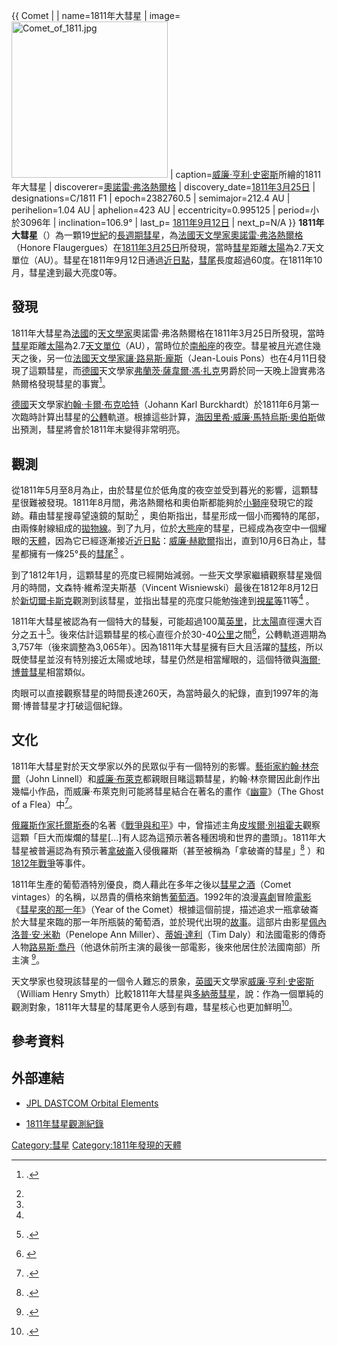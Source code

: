 {{ Comet | 
| name=1811年大彗星
| image=[[File:Comet_of_1811.jpg|250px]]
| caption=[[威廉·亨利·史密斯|威廉·亨利·史密斯]]所繪的1811年大彗星
| discoverer=[[奧諾雷·弗洛熱爾格|奧諾雷·弗洛熱爾格]]
| discovery_date=[[1811年|1811年]][[3月25日|3月25日]]
| designations=C/1811 F1
| epoch=2382760.5
| semimajor=212.4 AU
| perihelion=1.04 AU
| aphelion=423 AU 
| eccentricity=0.995125
| period=小於3096年
| inclination=106.9°
| last_p= [[1811年|1811年]][[9月12日|9月12日]]
| next_p=N/A
}}
'''1811年大彗星'''（{{lang|en|C/1811 F1}}）為一顆19[[世紀|世紀]]的[[長週期彗星|長週期彗星]]，為[[法國|法國]][[天文學家|天文學家]][[奧諾雷·弗洛熱爾格|奧諾雷·弗洛熱爾格]]（Honore Flaugergues）在[[1811年|1811年]][[3月25日|3月25日]]所發現，當時[[彗星|彗星]]距離[[太阳|太陽]]為2.7天文單位（AU）。彗星在1811年9月12日通過[[近日點|近日點]]，[[彗尾|彗尾]]長度超過60度。在1811年10月，彗星達到最大亮度0等。

==發現==
1811年大彗星為[[法國|法國]]的[[天文學家|天文學家]]奧諾雷·弗洛熱爾格在1811年3月25日所發現，當時[[彗星|彗星]]距離[[太阳|太陽]]為2.7[[天文單位|天文單位]]（AU），當時位於[[南船座|南船座]]的夜空。彗星被[[月|月]]光遮住幾天之後，另一位[[法國|法國]][[天文學家|天文學家]][[讓·路易斯·龐斯|讓·路易斯·龐斯]]（Jean-Louis Pons）也在4月11日發現了這顆彗星，而[[德國|德國]]天文學家[[弗蘭茨·薩韋爾·馮·扎克|弗蘭茨·薩韋爾·馮·扎克]]男爵於同一天晚上證實弗洛熱爾格發現彗星的事實<ref name=kronk>{{Citation |last=Kronk |first=G. W. |url=http://cometography.com/lcomets/1811f1.html |title=Cometography - C/1811 F1 (Great Comet) |accessdate=2008-11-26 |archive-date=2016-03-04 |archive-url=https://web.archive.org/web/20160304171119/http://cometography.com/lcomets/1811f1.html |dead-url=no }}.</ref>。

[[德國|德國]]天文學家[[約翰·卡爾·布克哈特|約翰·卡爾·布克哈特]]（Johann Karl Burckhardt）於1811年6月第一次臨時計算出彗星的[[公轉|公轉]]軌道。根據這些計算，[[海因里希·奧伯斯|海因里希·威廉·馬特烏斯·奧伯斯]]做出預測，彗星將會於1811年末變得非常明亮。

==觀測==

從1811年5月至8月為止，由於彗星位於低角度的夜空並受到暮光的影響，這顆彗星很難被發現。1811年8月間，弗洛熱爾格和奧伯斯都能夠於[[小獅座|小獅座]]發現它的蹤跡。藉由彗星搜尋望遠鏡的幫助<ref name="kronk"/> ，奧伯斯指出，彗星形成一個小而獨特的尾部，由兩條射線組成的[[拋物線|拋物線]]。到了九月，位於[[大熊座|大熊座]]的彗星，已經成為夜空中一個耀眼的[[天體|天體]]，因為它已經逐漸接近[[近日點|近日點]]：[[威廉·赫歇爾|威廉·赫歇爾]]指出，直到10月6日為止，彗星都擁有一條25°長的[[彗尾|彗尾]]<ref name="kronk"/> 。

到了1812年1月，這顆彗星的亮度已經開始減弱。一些天文學家繼續觀察彗星幾個月的時間，文森特·維希涅夫斯基（Vincent Wisniewski）最後在1812年8月12日於[[新切爾卡斯克|新切爾卡斯克]]觀測到該彗星，並指出彗星的亮度只能勉強達到[[視星等|視星等]]11等<ref name="kronk"/> 。

1811年大彗星被認為有一個特大的彗髮，可能超過100萬[[英里|英里]]，比[[太陽|太陽]]直徑還大百分之五十<ref name=burnham53>{{Citation |last=Burnham |first=Robert |lastauthoramp=yes |last2=Levy |first2=David H. |title=Great Comets |publisher=Cambridge University Press |location=New York |year=2000 |page=53 |isbn=0521646006 }}.</ref>。後來估計這顆彗星的核心直徑介於30-40[[公里|公里]]之間<ref name="primer">{{cite web 
 |title=The Comet Primer 
 |publisher=Cometography.com 
 |author=[[Gary_W._Kronk|Gary W. Kronk]] 
 |url=http://cometography.com/educate/comintro.html 
 |accessdate=2011-04-05 
 |deadurl=yes 
 |archiveurl=https://web.archive.org/web/20110517043903/http://cometography.com/educate/comintro.html 
 |archivedate=2011-05-17 
 }}</ref>，公轉軌道週期為3,757年（後來調整為3,065年）。因為1811年大彗星擁有巨大且活躍的[[彗核|彗核]]，所以既使彗星並沒有特別接近太陽或地球，彗星仍然是相當耀眼的，這個特徵與[[海爾-博普彗星|海爾·博普彗星]]相當類似。

肉眼可以直接觀察彗星的時間長達260天，為當時最久的紀錄，直到1997年的海爾·博普彗星才打破這個紀錄。

==文化==

1811年大彗星對於天文學家以外的民眾似乎有一個特別的影響。[[藝術家|藝術家]][[約翰·林奈爾|約翰·林奈爾]]（John Linnell）和[[威廉·布萊克|威廉·布萊克]]都親眼目睹這顆彗星，約翰·林奈爾因此創作出幾幅小作品，而威廉·布萊克則可能將彗星結合在著名的畫作《[[幽靈|幽靈]]》（The Ghost of a Flea）中<ref name=olson1120>{{Citation |last=Olson |first=Roberta J. M. |last2=Pasachoff |first2=Jay M. |last3=Pillinger |first3=Colin |lastauthoramp=yes |title=Fire in the Sky: Comets and Meteors, the Decisive Centuries, in British Art and Science |location=New York |publisher=Cambridge University Press |year=1999 |pages=120–121 |isbn=0521663598 }}.</ref>。

[[俄羅斯|俄羅斯]][[作家|作家]][[托爾斯泰|托爾斯泰]]的名著《[[戰爭與和平|戰爭與和平]]》中，曾描述主角[[皮埃爾·別祖霍夫|皮埃爾·別祖霍夫]]觀察這顆「巨大而燦爛的彗星[...]有人認為這預示著各種困境和世界的盡頭」。1811年大彗星被普遍認為有預示著[[拿破崙|拿破崙]]入侵俄羅斯（甚至被稱為「拿破崙的彗星」<ref name=olson138>{{Harvnb|Olson|Pasachoff|Pillinger|1999|p=138}}.</ref> ）和[[1812年戰爭|1812年戰爭]]等事件。

1811年生產的葡萄酒特別優良，商人藉此在多年之後以[[彗星之酒|彗星之酒]]（Comet vintages）的名稱，以昂貴的價格來銷售[[葡萄酒|葡萄酒]]。1992年的浪漫[[喜劇|喜劇]]冒險[[電影|電影]]《[[彗星來的那一年|彗星來的那一年]]》（Year of the Comet）根據這個前提，描述追求一瓶拿破崙於大彗星來臨的那一年所瓶裝的葡萄酒，並於現代出現的[[故事|故事]]。這部片由影星[[佩內洛普·安·米勒|佩內洛普·安·米勒]]（Penelope Ann Miller）、[[蒂姆·達利|蒂姆·達利]]（Tim Daly）和法國電影的傳奇人物[[路易斯·喬丹|路易斯·喬丹]]（他退休前所主演的最後一部電影，後來他居住於法國南部）所主演 <ref name=moore233>{{Citation |last=Moore |first=Patrick |title=The Data Book of Astronomy |location=Philadelphia |publisher=CRC Press |year=2000 |page=233 |isbn=0750306203 }}.</ref>。

天文學家也發現該彗星的一個令人難忘的景象，[[英國|英國]]天文學家[[威廉·亨利·史密斯|威廉·亨利·史密斯]]（William Henry Smyth）比較1811年大彗星與[[多納蒂彗星|多納蒂彗星]]，說：作為一個單純的觀測對象，1811年大彗星的彗尾更令人感到有趣，彗星核心也更加鮮明<ref name=smyth>{{Citation |last=Smyth |editor-last=Kronk |editor-first=G. W. |title=Cometography: A Catalog of Comets |volume=II |location= |publisher=Cambridge University Press |year=2003 |page=27 |isbn=0521585058 }}.</ref>。

==參考資料==
{{Reflist}}

== 外部連結 ==
*{{en}}[https://web.archive.org/web/20080906174837/http://ssd.jpl.nasa.gov/data/ELEMENTS.COMET JPL DASTCOM Orbital Elements]
*{{en}}[http://cometography.com/lcomets/1811f1.html 1811年彗星觀測紀錄]{{Wayback|url=http://cometography.com/lcomets/1811f1.html |date=20160304171119 }}

{{大彗星}}

[[Category:彗星|Category:彗星]]
[[Category:1811年發現的天體|Category:1811年發現的天體]]